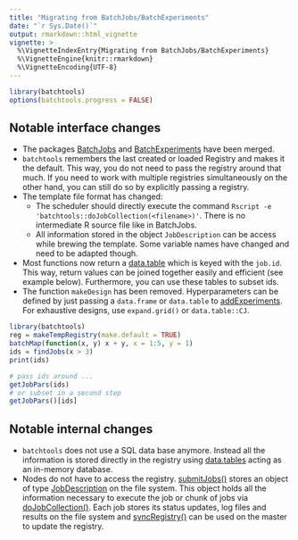 ```yaml
---
title: "Migrating from BatchJobs/BatchExperiments"
date: "`r Sys.Date()`"
output: rmarkdown::html_vignette
vignette: >
  %\VignetteIndexEntry{Migrating from BatchJobs/BatchExperiments}
  %\VignetteEngine{knitr::rmarkdown}
  %\VignetteEncoding{UTF-8}
---
```

```r
library(batchtools)
options(batchtools.progress = FALSE)
```

## Notable interface changes

* The packages [BatchJobs](https://github.com/tudo-r/BatchJobs/) and [BatchExperiments](https://github.com/tudo-r/Batchexperiments) have been merged.
* `batchtools` remembers the last created or loaded Registry and makes it the default.
  This way, you do not need to pass the registry around that much.
  If you need to work with multiple registries simultaneously on the other hand, you can still do so by explicitly passing a registry.
* The template file format has changed:
    - The scheduler should directly execute the command `Rscript -e 'batchtools::doJobCollection(<filename>)'`.
      There is no intermediate R source file like in BatchJobs.
    - All information stored in the object `JobDescription` can be access while brewing the template.
      Some variable names have changed and need to be adapted though.
* Most functions now return a [data.table](https://cran.r-project.org/package=data.table) which is keyed with the `job.id`.
  This way, return values can be joined together easily and efficient (see example below).
  Furthermore, you can use these tables to subset ids.
* The function `makeDesign` has been removed.
  Hyperparameters can be defined by just passing a `data.frame` or `data.table` to [addExperiments](https://mllg.github.io/batchtools/addExperiments.html).
  For exhaustive designs, use `expand.grid()` or `data.table::CJ`.

```r
library(batchtools)
reg = makeTempRegistry(make.default = TRUE)
batchMap(function(x, y) x + y, x = 1:5, y = 1)
ids = findJobs(x > 3)
print(ids)

# pass ids around ...
getJobPars(ids)
# or subset in a second step
getJobPars()[ids]
```


## Notable internal changes

* `batchtools` does not use a SQL data base anymore.
  Instead all the information is stored directly in the registry using [data.tables](https://cran.r-project.org/package=data.table) acting as an in-memory database.
* Nodes do not have to access the registry. [submitJobs()](https://mllg.github.io/batchtools/submitJobs.html) stores an object of type [JobDescription](https://mllg.github.io/batchtools/JobDescription.html) on the file system.
  This object holds all the information necessary to execute the job or chunk of jobs via [doJobCollection()](https://mllg.github.io/batchtools/doJobCollection.html).
  Each job stores its status updates, log files and results on the file system and [syncRegistry()](https://mllg.github.io/batchtools/syncRegistry.html) can be used on the master to update the registry.
